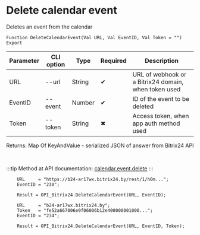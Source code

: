 ﻿---
sidebar_position: 5
---


# Delete calendar event
 Deletes an event from the calendar



`Function DeleteCalendarEvent(Val URL, Val EventID, Val Token = "") Export`

  | Parameter | CLI option | Type | Required | Description |
  |-|-|-|-|-|
  | URL | --url | String | &#x2714; | URL of webhook or a Bitrix24 domain, when token used |
  | EventID | --event | Number | &#x2714; | ID of the event to be deleted |
  | Token | --token | String | &#x2716; | Access token, when app auth method used |

  
  Returns:  Map Of KeyAndValue - serialized JSON of answer from Bitrix24 API

<br/>

:::tip
Method at API documentation: [calendar.event.delete](https://apidocs.bitrix24.ru/api-reference/calendar/calendar-event/calendar-event-delete.html)
:::
<br/>



```bsl title="1C:Enterprise/OneScript code example"
    URL     = "https://b24-ar17wx.bitrix24.by/rest/1/h0m...";
    EventID = "230";

    Result = OPI_Bitrix24.DeleteCalendarEvent(URL, EventID);

    URL     = "b24-ar17wx.bitrix24.by";
    Token   = "fe52a667006e9f06006b12e400000001000...";
    EventID = "234";

    Result = OPI_Bitrix24.DeleteCalendarEvent(URL, EventID, Token);
```
 




